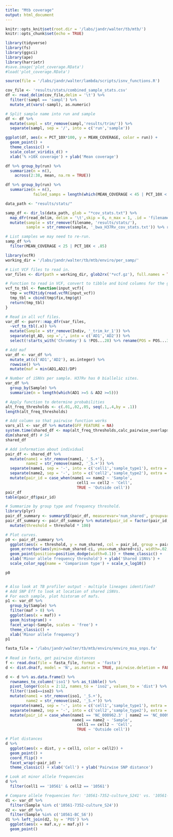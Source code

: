 ```yaml
---
title: "Mtb coverage"
output: html_document
---
```


```r
knitr::opts_knit$set(root.dir = '/labs/jandr/walter/tb/mtb/')
knitr::opts_chunk$set(echo = TRUE)

library(tidyverse)
library(fs)
library(ggsci)
library(ape)
library(harrietr)
#save.image('plot_coverage.RData')
#load('plot_coverage.RData')

source(file = '/labs/jandr/walter/lambda/scripts/isnv_functions.R')
```

```r
cov_file <- 'results/stats/combined_sample_stats.csv'
df <- read_delim(cov_file,delim = '\t') %>% 
  filter(!sampl == 'sampl') %>%
  mutate_at(vars(-sampl), as.numeric)

# Split sample name into run and sample
df <- df %>% 
  mutate(sampl = str_remove(sampl,'results/trim/')) %>%
  separate(sampl, sep = '/', into = c('run','sample'))
```

```r
ggplot(df, aes(x = PCT_10X*100, y = MEAN_COVERAGE, color = run)) + 
  geom_point() + 
  theme_classic() +
  scale_color_viridis_d() + 
  xlab('% >10X coverage') + ylab('Mean coverage')
```

```r
df %>% group_by(run) %>%
  summarize(n = n(),
    across(2:38, mean, na.rm = TRUE))
```

```r
df %>% group_by(run) %>%
  summarize(n = n(), 
            failed_samps = length(which(MEAN_COVERAGE < 45 | PCT_10X < .85)))
```

```r
data_path <- "results/stats/"  

samp_df <- dir_ls(data_path, glob = "*cov_stats.txt") %>% 
  map_dfr(read_delim, delim = '\t',skip = 6, n_max = 1, .id = 'filename') %>%
  mutate(sample = str_remove(filename, 'results/stats/'), 
         sample = str_remove(sample, '_bwa_H37Rv_cov_stats.txt')) %>% relocate(sample)

# List samples we may need to re-run. 
samp_df %>%
  filter(MEAN_COVERAGE < 25 | PCT_10X < .85)
```

```r
library(vcfR)
working_dir = '/labs/jandr/walter/tb/mtb/enviro/per_samp/'

# List VCF files to read in. 
var_files <- dir(path = working_dir, glob2rx('*vcf.gz'), full.names = TRUE)

# Function to read in VCF, convert to tibble and bind columns for the gt and fix slots.
vcf_to_tbl <- function(input_vcf){
  tmp = vcfR2tidy(read.vcfR(input_vcf))
  tmp_tbl = cbind(tmp$fix,tmp$gt)
  return(tmp_tbl)
}

# Read in all vcf files.
var_df <- purrr::map_dfr(var_files, 
  ~vcf_to_tbl(.x)) %>%
  mutate(Sample = str_remove(Indiv, '_trim_kr_1')) %>%
  separate(gt_AD, sep =',', into = c('AD1','AD2')) %>%
  select(!starts_with('ChromKey') & !POS...28) %>% rename(POS = POS...3)

# Add maf
var_df <- var_df %>%
  mutate_at(c('AD1','AD2'), as.integer) %>%
  rowwise() %>%
  mutate(maf = min(AD1,AD2)/DP)

# Number of iSNVs per sample. H37Rv has 0 biallelic sites.
var_df %>%
  group_by(Sample) %>%
  summarize(n = length(which(AD1 >=5 & AD2 >=5)))

```
```r
# Apply function to determine probabilities
alt_freq_thresholds <- c(.01,.02,.05, seq(.1,.4,by = .1))
length(alt_freq_thresholds)

# Add column so that pairwise function works
vars_all <- var_df %>% mutate(GFF_FEATURE = NA)
system.time(shared_df <- map(alt_freq_thresholds,calc_pairwise_overlaps) %>% map_dfr(~ as.data.frame(.)))
dim(shared_df) # 54 
shared_df

# Add information about individual
pair_df <- shared_df %>%
  mutate(name1 = str_remove(name1, '_S.+'),
         name2 = str_remove(name2, '_S.+')) %>%
  separate(name1, sep = '-', into = c('cell1','sample_type1'), extra = 'merge', remove = FALSE) %>%
  separate(name2, sep = '-', into = c('cell2','sample_type2'), extra = 'merge', remove = FALSE) %>%
  mutate(pair_id = case_when(name1 == name2 ~ 'Sample',
                               cell1 == cell2 ~ 'Cell',
                               TRUE ~ 'Outside cell'))
pair_df
table(pair_df$pair_id)

# Summarize by group type and frequency threshold.
library(plyr)
pair_df_summary <- summarySE(pair_df, measurevar='num_shared', groupvars=c('threshold','pair_id'))
pair_df_summary <- pair_df_summary %>% mutate(pair_id = factor(pair_id, levels = c('Sample','Cell','Outside cell'))) %>%
  mutate(threshold = threshold * 100)

# Plot curves. 
p0 <- pair_df_summary %>% 
  ggplot(aes(x = threshold, y = num_shared, col = pair_id, group = pair_id))+
  geom_errorbar(aes(ymin=num_shared-ci, ymax=num_shared+ci), width=.02, position=position_dodge(width=0.1)) +
  geom_point(position=position_dodge(width=0.1)) + theme_classic() + 
  xlab('Minor allele frequency threshold') + ylab('Shared iSNVs') +
  scale_color_npg(name = 'Comparison type') + scale_x_log10()

p0


# Also look at TB profiler output - multiple lineages identified? 
# Add SNP Eff to look at location of shared iSNVs. 
# For each sample, plot historam of mafs. 
p1 <- var_df %>%
  group_by(Sample) %>%
  filter(maf > 0) %>%
  ggplot(aes(x = maf)) +
  geom_histogram() + 
  facet_wrap(~Sample, scales = 'free') + 
  theme_classic() + 
  xlab('Minor allele frequency')
p1
```
```r
fasta_file = '/labs/jandr/walter/tb/mtb/enviro/enviro_msa_snps.fa'
  
# Read in fasta, get pairwise distances
f <- read.dna(file = fasta_file, format = 'fasta')
d <- dist.dna(f, model = 'N', as.matrix = TRUE, pairwise.deletion = FALSE)  

d <- d %>% as.data.frame() %>%
  rownames_to_column('iso1') %>% as_tibble() %>%  
  pivot_longer(cols = 2:12, names_to = 'iso2', values_to = 'dist') %>%
  filter(!iso1==iso2) %>%
  mutate(name1 = str_remove(iso1, '_S.+'),
         name2 = str_remove(iso2, '_S.+')) %>%
  separate(name1, sep = '-', into = c('cell1','sample_type1'), extra = 'merge', remove = FALSE) %>%
  separate(name2, sep = '-', into = c('cell2','sample_type2'), extra = 'merge', remove = FALSE) %>%
  mutate(pair_id = case_when(name1 == 'NC_000962.3' | name2 == 'NC_000962.3' ~ 'Reference',
                             name1 == name2 ~ 'Sample',
                               cell1 == cell2 ~ 'Cell',
                               TRUE ~ 'Outside cell'))

# Plot distances 
d %>%
  ggplot(aes(x = dist, y = cell1, color = cell2)) +
  geom_point() + 
  coord_flip() + 
  facet_wrap(~pair_id) + 
  theme_classic() + xlab('Cell') + ylab('Pairwise SNP distance')

# Look at minor allele frequencies
d %>% 
  filter(cell1 == '10561' & cell2 == '10561')

# Compare allele frequencies for: '10561-7352-culture_S241' vs. '10561-BC_S61'
d1 <- var_df %>%
  filter(Sample %in% c('10561-7352-culture_S24'))
d2 <- var_df %>%
  filter(Sample %in% c('10561-BC_S6'))           
d1 %>% left_join(d2, by = 'POS') %>%
  ggplot(aes(x = maf.x,y = maf.y)) +
  geom_point()
```